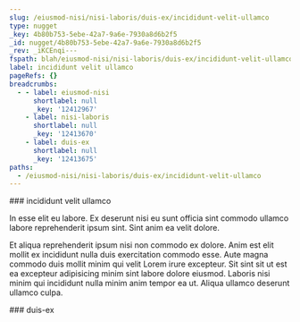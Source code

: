 ```yaml
---
slug: /eiusmod-nisi/nisi-laboris/duis-ex/incididunt-velit-ullamco
type: nugget
_key: 4b80b753-5ebe-42a7-9a6e-7930a8d6b2f5
_id: nugget/4b80b753-5ebe-42a7-9a6e-7930a8d6b2f5
_rev: _iKCEnqi---
fspath: blah/eiusmod-nisi/nisi-laboris/duis-ex/incididunt-velit-ullamco.md
label: incididunt velit ullamco
pageRefs: {}
breadcrumbs:
  - - label: eiusmod-nisi
      shortlabel: null
      _key: '12412967'
    - label: nisi-laboris
      shortlabel: null
      _key: '12413670'
    - label: duis-ex
      shortlabel: null
      _key: '12413675'
paths:
  - /eiusmod-nisi/nisi-laboris/duis-ex/incididunt-velit-ullamco
---
```


<NuggetArea>
<Nugget slug="/eiusmod-nisi/nisi-laboris/duis-ex/incididunt-velit-ullamco" type="nugget" _key="4b80b753-5ebe-42a7-9a6e-7930a8d6b2f5" _id="nugget/4b80b753-5ebe-42a7-9a6e-7930a8d6b2f5" _rev="_iKCEnqi---" fspath="blah/eiusmod-nisi/nisi-laboris/duis-ex/incididunt-velit-ullamco.md" label="incididunt velit ullamco" paths="/eiusmod-nisi/nisi-laboris/duis-ex/incididunt-velit-ullamco">
<NuggetBody>
### incididunt velit ullamco

In esse elit eu labore. Ex deserunt nisi eu sunt officia sint commodo ullamco labore reprehenderit ipsum sint. Sint anim ea velit dolore.

Et aliqua reprehenderit ipsum nisi non commodo ex dolore. Anim est elit mollit ex incididunt nulla duis exercitation commodo esse. Aute magna commodo duis mollit minim qui velit Lorem irure excepteur. Sit sint sit ut est ea excepteur adipisicing minim sint labore dolore eiusmod. Laboris nisi minim qui incididunt nulla minim anim tempor ea ut. Aliqua ullamco deserunt ullamco culpa.

</NuggetBody>
<Breadcrumbs>
<Crumbs>
<Crumb _key="12412967" label="eiusmod-nisi" /><Crumb _key="12413670" label="nisi-laboris" /><Crumb _key="12413675" label="duis-ex" />
</Crumbs>
</Breadcrumbs>
</Nugget>

<NuggetsInbound>
</NuggetsInbound>
<NuggetsOutbound>
</NuggetsOutbound>
</NuggetArea>
<PassagesInbound>
<Passage direction="inbound" type="passage" _key="12413675" _id="passage/12413675" _rev="_iKCEnqe---" label="duis-ex" passage="duis-ex" fspath="blah/eiusmod-nisi/nisi-laboris/duis-ex" paths="/eiusmod-nisi/nisi-laboris/duis-ex" slug="/eiusmod-nisi/nisi-laboris/duis-ex">
<NuggetBody>
### duis-ex

</NuggetBody>
<Breadcrumbs>
<Crumbs>
<Crumb _key="12412967" label="eiusmod-nisi" /><Crumb _key="12413670" label="nisi-laboris" />
</Crumbs>
</Breadcrumbs>
</Passage>

</PassagesInbound>
<PassagesOutbound>
</PassagesOutbound>